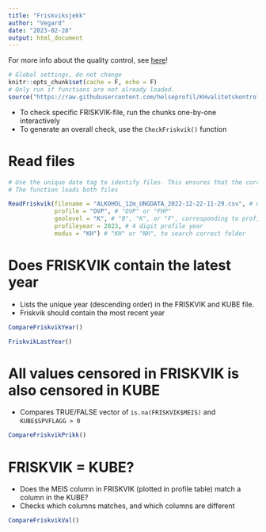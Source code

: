 ```yaml
---
title: "Friskviksjekk"
author: "Vegard"
date: "2023-02-28"
output: html_document
---
```


For more info about the quality control, see [here](https://github.com/helseprofil/KHvalitetskontroll)!
```r
# Global settings, do not change
knitr::opts_chunk$set(cache = F, echo = F)
# Only run if functions are not already loaded. 
source("https://raw.githubusercontent.com/helseprofil/KHvalitetskontroll/main/R/setup.R")
```

- To check specific FRISKVIK-file, run the chunks one-by-one interactively
- To generate an overall check, use the `CheckFriskvik()` function

# Read files
```r
# Use the unique date tag to identify files. This ensures that the corresponding FRISKVIK and KUBE files are loaded for comparison. 
# The function loads both files

ReadFriskvik(filename = "ALKOHOL_12m_UNGDATA_2022-12-22-11-29.csv", # Complete date tag, as text e.g. "2023_03-01-09-00"
             profile = "OVP", # "OVP" or "FHP"
             geolevel = "K", # "B", "K", or "F", corresponding to profile geolevel
             profileyear = 2023, # 4 digit profile year
             modus = "KH") # "KH" or "NH", to search correct folder
```
# Does FRISKVIK contain the latest year

- Lists the unique year (descending order) in the FRISKVIK and KUBE file. 
- Friskvik should contain the most recent year

```r
CompareFriskvikYear()
```
```r
FriskvikLastYear()
```
# All values censored in FRISKVIK is also censored in KUBE

- Compares TRUE/FALSE vector of `is.na(FRISKVIK$MEIS)` and `KUBE$SPVFLAGG > 0`
```r
CompareFriskvikPrikk()
```
# FRISKVIK = KUBE?

- Does the MEIS column in FRISKVIK (plotted in profile table) match a column in the KUBE?
- Checks which columns matches, and which columns are different

```r
CompareFriskvikVal()
```

